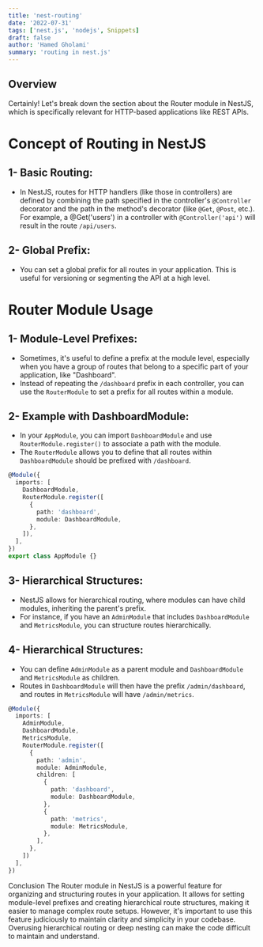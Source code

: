 ```yaml
---
title: 'nest-routing'
date: '2022-07-31'
tags: ['nest.js', 'nodejs', Snippets]
draft: false
author: 'Hamed Gholami'
summary: 'routing in nest.js'
---
```


## Overview

<TOCInline toc={props.toc} exclude="Overview" toHeading={4} />

Certainly! Let's break down the section about the Router module in NestJS, which is specifically relevant for HTTP-based applications like REST APIs.

# Concept of Routing in NestJS

## 1- Basic Routing:

- In NestJS, routes for HTTP handlers (like those in controllers) are defined by combining the path specified in the controller's `@Controller` decorator and the path in the method's decorator (like `@Get`, `@Post`, etc.).
  For example, a @Get('users') in a controller with `@Controller('api')` will result in the route `/api/users`.

## 2- Global Prefix:

- You can set a global prefix for all routes in your application. This is useful for versioning or segmenting the API at a high level.

# Router Module Usage

## 1- Module-Level Prefixes:

- Sometimes, it's useful to define a prefix at the module level, especially when you have a group of routes that belong to a specific part of your application, like "Dashboard".
- Instead of repeating the `/dashboard` prefix in each controller, you can use the `RouterModule` to set a prefix for all routes within a module.

## 2- Example with DashboardModule:

- In your `AppModule`, you can import `DashboardModule` and use `RouterModule.register()` to associate a path with the module.
- The `RouterModule` allows you to define that all routes within `DashboardModule` should be prefixed with `/dashboard`.

```ts
@Module({
  imports: [
    DashboardModule,
    RouterModule.register([
      {
        path: 'dashboard',
        module: DashboardModule,
      },
    ]),
  ],
})
export class AppModule {}
```

## 3- Hierarchical Structures:

- NestJS allows for hierarchical routing, where modules can have child modules, inheriting the parent's prefix.
- For instance, if you have an `AdminModule` that includes `DashboardModule` and `MetricsModule`, you can structure routes hierarchically.

## 4- Hierarchical Structures:

- You can define `AdminModule` as a parent module and `DashboardModule` and `MetricsModule` as children.
- Routes in `DashboardModule` will then have the prefix `/admin/dashboard`, and routes in `MetricsModule` will have `/admin/metrics`.

```ts
@Module({
  imports: [
    AdminModule,
    DashboardModule,
    MetricsModule,
    RouterModule.register([
      {
        path: 'admin',
        module: AdminModule,
        children: [
          {
            path: 'dashboard',
            module: DashboardModule,
          },
          {
            path: 'metrics',
            module: MetricsModule,
          },
        ],
      },
    ])
  ],
})

```

Conclusion
The Router module in NestJS is a powerful feature for organizing and structuring routes in your application.
It allows for setting module-level prefixes and creating hierarchical route structures, making it easier to manage complex route setups.
However, it's important to use this feature judiciously to maintain clarity and simplicity in your codebase.
Overusing hierarchical routing or deep nesting can make the code difficult to maintain and understand.
